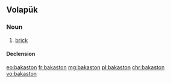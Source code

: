 ==Volapük==

===Noun===
{{vo-noun}}

# [[brick]]

====Declension====
{{vo-decl-noun}}

[[eo:bakaston]]
[[fr:bakaston]]
[[mg:bakaston]]
[[pl:bakaston]]
[[chr:bakaston]]
[[vo:bakaston]]